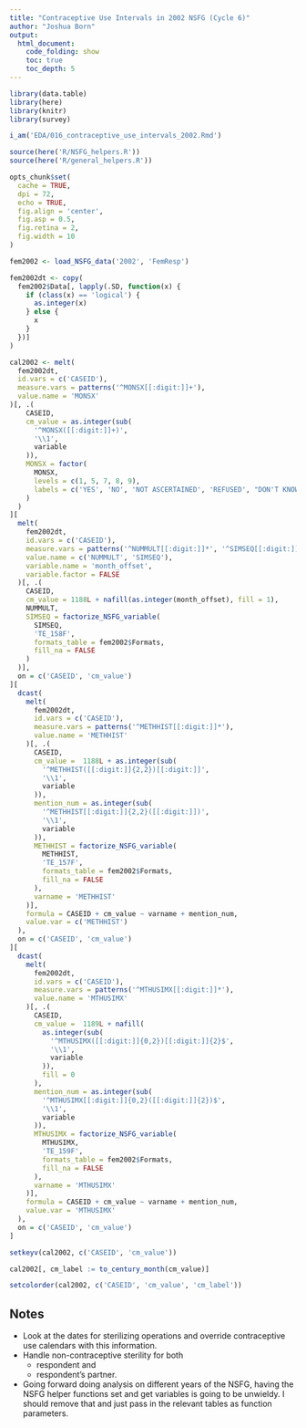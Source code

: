 ```yaml
---
title: "Contraceptive Use Intervals in 2002 NSFG (Cycle 6)"
author: "Joshua Born"
output:
  html_document:
    code_folding: show
    toc: true
    toc_depth: 5
---
```


```r
library(data.table)
library(here)
library(knitr)
library(survey)

i_am('EDA/016_contraceptive_use_intervals_2002.Rmd')

source(here('R/NSFG_helpers.R'))
source(here('R/general_helpers.R'))

opts_chunk$set(
  cache = TRUE,
  dpi = 72,
  echo = TRUE,
  fig.align = 'center',
  fig.asp = 0.5,
  fig.retina = 2,
  fig.width = 10
)
```

```r
fem2002 <- load_NSFG_data('2002', 'FemResp')
```

```r
fem2002dt <- copy(
  fem2002$Data[, lapply(.SD, function(x) {
    if (class(x) == 'logical') {
      as.integer(x)
    } else {
      x
    }
  })]
)

cal2002 <- melt(
  fem2002dt,
  id.vars = c('CASEID'),
  measure.vars = patterns('^MONSX[[:digit:]]+'),
  value.name = 'MONSX'
)[, .(
    CASEID,
    cm_value = as.integer(sub(
      '^MONSX([[:digit:]]+)',
      '\\1',
      variable
    )),
    MONSX = factor(
      MONSX,
      levels = c(1, 5, 7, 8, 9),
      labels = c('YES', 'NO', 'NOT ASCERTAINED', 'REFUSED', "DON'T KNOW")
    )
  )
][
  melt(
    fem2002dt,
    id.vars = c('CASEID'),
    measure.vars = patterns('^NUMMULT[[:digit:]]*', '^SIMSEQ[[:digit:]]*'),
    value.name = c('NUMMULT', 'SIMSEQ'),
    variable.name = 'month_offset',
    variable.factor = FALSE
  )[, .(
    CASEID,
    cm_value = 1188L + nafill(as.integer(month_offset), fill = 1),
    NUMMULT,
    SIMSEQ = factorize_NSFG_variable(
      SIMSEQ,
      'TE_158F',
      formats_table = fem2002$Formats,
      fill_na = FALSE
    )
  )],
  on = c('CASEID', 'cm_value')
][
  dcast(
    melt(
      fem2002dt,
      id.vars = c('CASEID'),
      measure.vars = patterns('^METHHIST[[:digit:]]*'),
      value.name = 'METHHIST'
    )[, .(
      CASEID,
      cm_value =  1188L + as.integer(sub(
        '^METHHIST([[:digit:]]{2,2})[[:digit:]]',
        '\\1',
        variable
      )),
      mention_num = as.integer(sub(
        '^METHHIST[[:digit:]]{2,2}([[:digit:]])',
        '\\1',
        variable
      )),
      METHHIST = factorize_NSFG_variable(
        METHHIST,
        'TE_157F',
        formats_table = fem2002$Formats,
        fill_na = FALSE
      ),
      varname = 'METHHIST'
    )],
    formula = CASEID + cm_value ~ varname + mention_num,
    value.var = c('METHHIST')
  ),
  on = c('CASEID', 'cm_value')
][
  dcast(
    melt(
      fem2002dt,
      id.vars = c('CASEID'),
      measure.vars = patterns('^MTHUSIMX[[:digit:]]*'),
      value.name = 'MTHUSIMX'
    )[, .(
      CASEID,
      cm_value =  1189L + nafill(
        as.integer(sub(
          '^MTHUSIMX([[:digit:]]{0,2})[[:digit:]]{2}$',
          '\\1',
          variable
        )),
        fill = 0
      ),
      mention_num = as.integer(sub(
        '^MTHUSIMX[[:digit:]]{0,2}([[:digit:]]{2})$',
        '\\1',
        variable
      )),
      MTHUSIMX = factorize_NSFG_variable(
        MTHUSIMX,
        'TE_159F',
        formats_table = fem2002$Formats,
        fill_na = FALSE
      ),
      varname = 'MTHUSIMX'
    )],
    formula = CASEID + cm_value ~ varname + mention_num,
    value.var = 'MTHUSIMX'
  ),
  on = c('CASEID', 'cm_value')
]

setkeyv(cal2002, c('CASEID', 'cm_value'))

cal2002[, cm_label := to_century_month(cm_value)]

setcolorder(cal2002, c('CASEID', 'cm_value', 'cm_label'))
```


## Notes

* Look at the dates for sterilizing operations and override contraceptive use calendars with this information.
* Handle non-contraceptive sterility for both
    * respondent and
    * respondent's partner.
* Going forward doing analysis on different years of the NSFG, having the NSFG helper functions set and get variables is going to be unwieldy. I should remove that and just pass in the relevant tables as function parameters.
